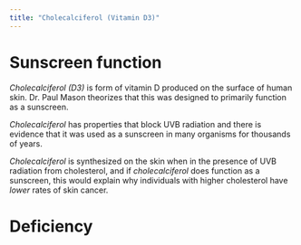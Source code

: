 ```yaml
---
title: "Cholecalciferol (Vitamin D3)"
---
```




# Sunscreen function

*Cholecalciferol (D3)* is form of vitamin D produced on the surface of human skin.
Dr. Paul Mason theorizes that this was designed to primarily function as a sunscreen.

*Cholecalciferol* has properties that block UVB radiation and there is evidence that it was used as a sunscreen in many organisms for thousands of years.


*Cholecalciferol* is synthesized on the skin when in the presence of UVB radiation from cholesterol, and if *cholecalciferol* does function as a sunscreen, this would explain why individuals with higher cholesterol have *lower* rates of skin cancer.


# Deficiency {#deficiency}